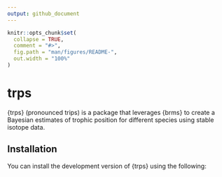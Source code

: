 ```yaml
---
output: github_document
---
```


<!-- README.md is generated from README.Rmd. Please edit that file -->

```r
knitr::opts_chunk$set(
  collapse = TRUE,
  comment = "#>",
  fig.path = "man/figures/README-",
  out.width = "100%"
)
```

# trps

<!-- badges: start -->
<!-- badges: end -->

{trps} (pronounced trips) is a package that leverages {brms} to create a Bayesian estimates of trophic position for different species using stable isotope data. 

## Installation

You can install the development version of {trps} using the following:

``` r
```
